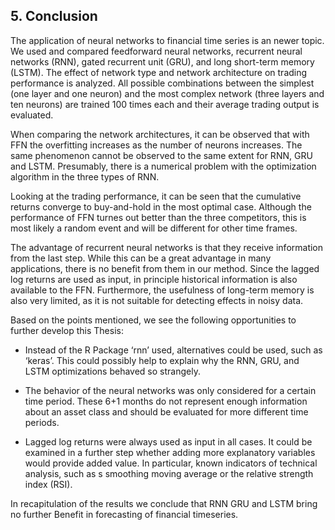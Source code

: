 ## 5. Conclusion {#conclusion}

The application of neural networks to financial time series is an newer topic. We used and compared feedforward neural networks, recurrent neural networks (RNN), gated recurrent unit (GRU), and long short-term memory (LSTM). The effect of network type and network architecture on trading performance is analyzed. All possible combinations between the simplest (one layer and one neuron) and the most complex network (three layers and ten neurons) are trained 100 times each and their average trading output is evaluated.

When comparing the network architectures, it can be observed that with FFN the overfitting increases as the number of neurons increases. The same phenomenon cannot be observed to the same extent for RNN, GRU and LSTM. Presumably, there is a numerical problem with the optimization algorithm in the three types of RNN. 

Looking at the trading performance, it can be seen that the cumulative returns converge to buy-and-hold in the most optimal case. Although the performance of FFN turnes out better than the three competitors, this is most likely a random event and will be different for other time frames. 

The advantage of recurrent neural networks is that they receive information from the last step. While this can be a great advantage in many applications, there is no benefit from them in our method. Since the lagged log returns are used as input, in principle historical information is also available to the FFN. Furthermore, the usefulness of long-term memory is also very limited, as it is not suitable for detecting effects in noisy data. 

Based on the points mentioned, we see the following opportunities to further develop this Thesis:

- Instead of the R Package 'rnn' used, alternatives could be used, such as 'keras'. This could possibly help to explain why the RNN, GRU, and LSTM optimizations behaved so strangely. 

- The behavior of the neural networks was only considered for a certain time period. These 6+1 months do not represent enough information about an asset class and should be evaluated for more different time periods. 

- Lagged log returns were always used as input in all cases. It could be examined in a further step whether adding more explanatory variables would provide added value. In particular, known indicators of technical analysis, such as s smoothing moving average or the relative strength index (RSI).







In recapitulation of the results we conclude that RNN GRU and LSTM bring no further Benefit in forecasting of financial timeseries.